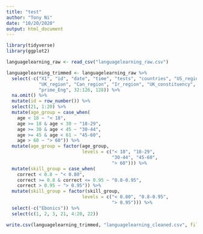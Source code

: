 ```yaml
---
title: "test"
author: "Tony Ni"
date: "10/20/2020"
output: html_document
---
```


```r
library(tidyverse)
library(ggplot2)
```

```r
languagelearning_raw <- read_csv("languagelearning_raw.csv")

languagelearning_trimmed <- languagelearning_raw %>%
  select(-c("X1", "id", "date", "time", "tests", "countries", "US_region",
            "UK_region", "Can_region", "Ir_region", "UK_constituency",
            "prime_Eng", 32:126, 128)) %>%
  na.omit() %>%
  mutate(id = row_number()) %>%
  select(21, 1:20) %>%
  mutate(age_group = case_when(
    age < 18 ~ "< 18",
    age >= 18 & age < 30 ~ "18-29",
    age >= 30 & age < 45 ~ "30-44",
    age >= 45 & age < 61 ~ "45-60",
    age > 60 ~ "> 60")) %>%
  mutate(age_group = factor(age_group, 
                            levels = c("< 18", "18-29", 
                                       "30-44", "45-60", 
                                       "> 60"))) %>%  
  mutate(skill_group = case_when(
    correct < 0.8 ~ "< 0.80",
    correct >= 0.8 & correct <= 0.95 ~ "0.8-0.95",
    correct > 0.95 ~ "> 0.95")) %>%
  mutate(skill_group = factor(skill_group, 
                            levels = c("< 0.80", "0.8-0.95", 
                                       "> 0.95"))) %>%
  select(-c("Ebonics")) %>%
  select(c(1, 2, 3, 21, 4:20, 22))

write.csv(languagelearning_trimmed, "languagelearning_cleaned.csv", fileEncoding = "UTF-8")
```

